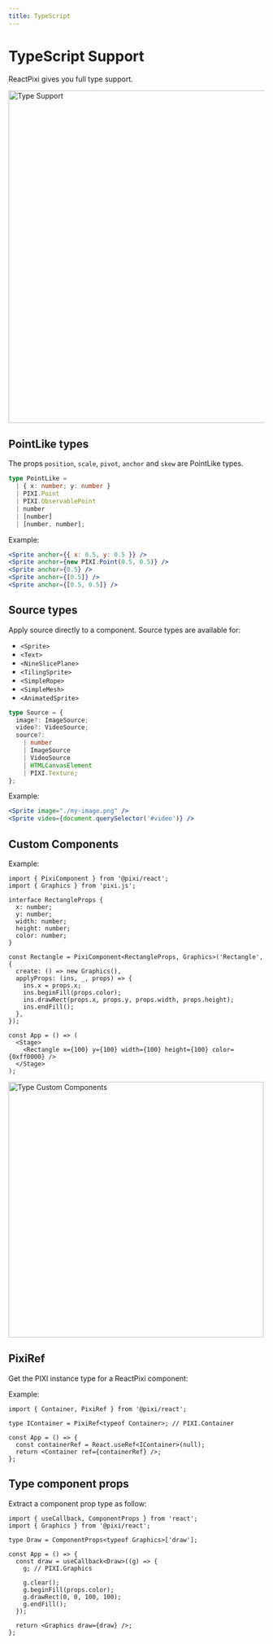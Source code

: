 ```yaml
---
title: TypeScript
---
```


# TypeScript Support

ReactPixi gives you full type support.

<img src="/img/typescript-support.png" alt="Type Support" width="653" />

## PointLike types

The props `position`, `scale`, `pivot`, `anchor` and `skew` are PointLike types.

```ts
type PointLike =
  | { x: number; y: number }
  | PIXI.Point
  | PIXI.ObservablePoint
  | number
  | [number]
  | [number, number];
```

Example:

```jsx
<Sprite anchor={{ x: 0.5, y: 0.5 }} />
<Sprite anchor={new PIXI.Point(0.5, 0.5)} />
<Sprite anchor={0.5} />
<Sprite anchor={[0.5]} />
<Sprite anchor={[0.5, 0.5]} />
```

## Source types

Apply source directly to a component.
Source types are available for:

- `<Sprite>`
- `<Text>`
- `<NineSlicePlane>`
- `<TilingSprite>`
- `<SimpleRope>`
- `<SimpleMesh>`
- `<AnimatedSprite>`

```ts
type Source = {
  image?: ImageSource;
  video?: VideoSource;
  source?:
    | number
    | ImageSource
    | VideoSource
    | HTMLCanvasElement
    | PIXI.Texture;
};
```

Example:

```jsx
<Sprite image="./my-image.png" />
<Sprite video={document.querySelector('#video')} />
```

## Custom Components

Example:

```tsx
import { PixiComponent } from '@pixi/react';
import { Graphics } from 'pixi.js';

interface RectangleProps {
  x: number;
  y: number;
  width: number;
  height: number;
  color: number;
}

const Rectangle = PixiComponent<RectangleProps, Graphics>('Rectangle', {
  create: () => new Graphics(),
  applyProps: (ins, _, props) => {
    ins.x = props.x;
    ins.beginFill(props.color);
    ins.drawRect(props.x, props.y, props.width, props.height);
    ins.endFill();
  },
});

const App = () => (
  <Stage>
    <Rectangle x={100} y={100} width={100} height={100} color={0xff0000} />
  </Stage>
);
```

<img
  src="/img/typescript-custom-components.png"
  alt="Type Custom Components"
  width="502"
/>

## PixiRef

Get the PIXI instance type for a ReactPixi component:

Example:

```tsx
import { Container, PixiRef } from '@pixi/react';

type IContainer = PixiRef<typeof Container>; // PIXI.Container

const App = () => {
  const containerRef = React.useRef<IContainer>(null);
  return <Container ref={containerRef} />;
};
```

## Type component props

Extract a component prop type as follow:

```tsx
import { useCallback, ComponentProps } from 'react';
import { Graphics } from '@pixi/react';

type Draw = ComponentProps<typeof Graphics>['draw'];

const App = () => {
  const draw = useCallback<Draw>((g) => {
    g; // PIXI.Graphics

    g.clear();
    g.beginFill(props.color);
    g.drawRect(0, 0, 100, 100);
    g.endFill();
  });

  return <Graphics draw={draw} />;
};
```
